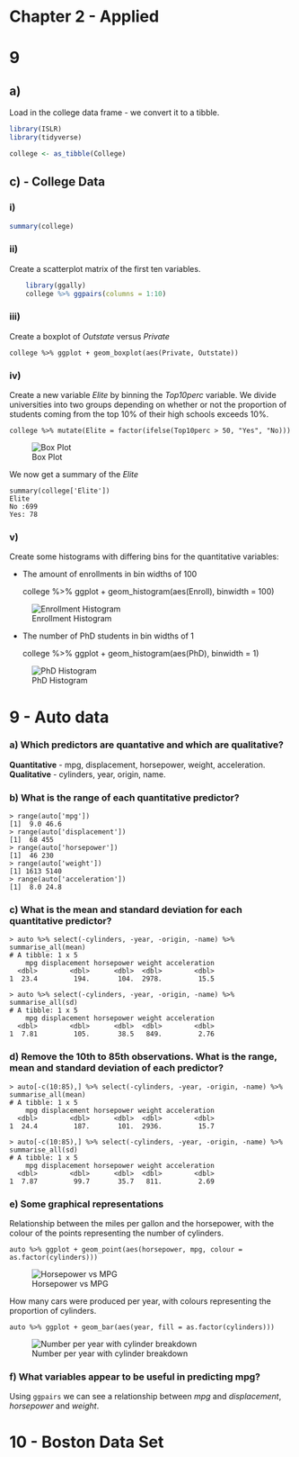 # Chapter 2 - Applied

# 9

## a)

Load in the college data frame - we convert it to a tibble.
    
```r
library(ISLR)
library(tidyverse)

college <- as_tibble(College)
```

## c) - College Data

### i)

```r
summary(college)
```

### ii)

Create a scatterplot matrix of the first ten variables.	

```r
	library(ggally)
	college %>% ggpairs(columns = 1:10)
```

### iii)

Create a boxplot of *Outstate* versus *Private*

    college %>% ggplot + geom_boxplot(aes(Private, Outstate))

### iv)
Create a new variable *Elite* by binning the *Top10perc* variable. We divide universities into two groups depending on whether or not the proportion of students coming from the top 10% of their high schools exceeds 10%.

	college %>% mutate(Elite = factor(ifelse(Top10perc > 50, "Yes", "No)))

![Box Plot](box.png)

We now get a summary of the *Elite* 	

	summary(college['Elite'])
	Elite    
 	No :699  
 	Yes: 78

### v)

Create some histograms with differing bins for the quantitative variables:

* The amount of enrollments in bin widths of 100

	college %>% ggplot + geom_histogram(aes(Enroll), binwidth = 100)

![Enrollment Histogram](hist_enroll.png)

* The number of PhD students in bin widths of 1

	college %>% ggplot + geom_histogram(aes(PhD), binwidth = 1)

![PhD Histogram](hist_phd.png)

# 9 - Auto data

###	a) Which predictors are quantative and which are qualitative?

 **Quantitative** - mpg, displacement, horsepower, weight, acceleration.
 **Qualitative** - cylinders, year, origin, name.

### b) What is the range of each quantitative predictor?

	> range(auto['mpg'])
	[1]  9.0 46.6
	> range(auto['displacement'])
	[1]  68 455
	> range(auto['horsepower'])
	[1]  46 230
	> range(auto['weight'])
	[1] 1613 5140
	> range(auto['acceleration'])
	[1]  8.0 24.8

### c) What is the mean and standard deviation for each quantitative predictor?

	> auto %>% select(-cylinders, -year, -origin, -name) %>% summarise_all(mean)
	# A tibble: 1 x 5
	    mpg displacement horsepower weight acceleration
	  <dbl>        <dbl>      <dbl>  <dbl>        <dbl>
	1  23.4         194.       104.  2978.         15.5

	> auto %>% select(-cylinders, -year, -origin, -name) %>% summarise_all(sd)
	# A tibble: 1 x 5
	    mpg displacement horsepower weight acceleration
	  <dbl>        <dbl>      <dbl>  <dbl>        <dbl>
	1  7.81         105.       38.5   849.         2.76

### d) Remove the 10th to 85th observations. What is the range, mean and standard deviation of each predictor?

	> auto[-c(10:85),] %>% select(-cylinders, -year, -origin, -name) %>% summarise_all(mean)
	# A tibble: 1 x 5
	    mpg displacement horsepower weight acceleration
	  <dbl>        <dbl>      <dbl>  <dbl>        <dbl>
	1  24.4         187.       101.  2936.         15.7

	> auto[-c(10:85),] %>% select(-cylinders, -year, -origin, -name) %>% summarise_all(sd)
	# A tibble: 1 x 5
	    mpg displacement horsepower weight acceleration
	  <dbl>        <dbl>      <dbl>  <dbl>        <dbl>
	1  7.87         99.7       35.7   811.         2.69


### e) Some graphical representations

Relationship between the miles per gallon and the horsepower, with the colour of the points representing the number of cylinders.

	auto %>% ggplot + geom_point(aes(horsepower, mpg, colour = as.factor(cylinders)))

![Horsepower vs MPG](horsepower_vs_mpg.png)

How many cars were produced per year, with colours representing the proportion of cylinders.

	auto %>% ggplot + geom_bar(aes(year, fill = as.factor(cylinders)))

![Number per year with cylinder breakdown](num_per_year.png)

### f) What variables appear to be useful in predicting mpg?

Using `ggpairs` we can see a relationship between *mpg* and *displacement*, *horsepower* and *weight*.
	

# 10 - Boston Data Set



